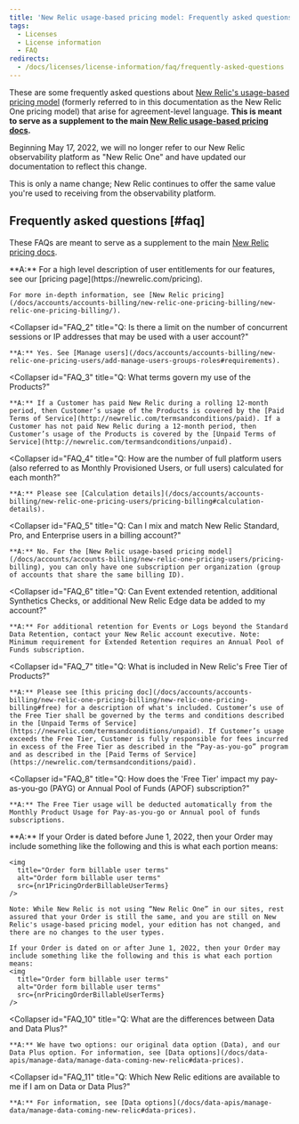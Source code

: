```yaml
---
title: 'New Relic usage-based pricing model: Frequently asked questions'
tags:
  - Licenses
  - License information
  - FAQ
redirects:
  - /docs/licenses/license-information/faq/frequently-asked-questions
---
```




These are some frequently asked questions about [New Relic's usage-based pricing model](/docs/accounts/accounts-billing/new-relic-one-pricing-users/pricing-billing) (formerly referred to in this documentation as the New Relic One pricing model) that arise for agreement-level language. **This is meant to serve as a supplement to the main [New Relic usage-based pricing docs](/docs/accounts/accounts-billing/new-relic-one-pricing-users/pricing-billing).**

<Callout variant="important">
  Beginning May 17, 2022, we will no longer refer to our New Relic observability platform as "New Relic One" and have updated our documentation to reflect this change. 

  This is only a name change; New Relic continues to offer the same value you're used to receiving from the observability platform.
</Callout>

## Frequently asked questions [#faq]

These FAQs are meant to serve as a supplement to the main [New Relic pricing docs](/docs/accounts/accounts-billing/new-relic-one-pricing-users/pricing-billing).

<CollapserGroup>
  <Collapser
    id="FAQ_1"
    title="Q: Where can I find more information about the New Relic observability platform and related products?"
  >
    **A:** For a high level description of user entitlements for our features, see our [pricing page](https://newrelic.com/pricing).

    For more in-depth information, see [New Relic pricing](/docs/accounts/accounts-billing/new-relic-one-pricing-billing/new-relic-one-pricing-billing/).
  </Collapser>

  <Collapser
    id="FAQ_2"
    title="Q: Is there a limit on the number of concurrent sessions or IP addresses that may be used with a user account?"
  >
    **A:** Yes. See [Manage users](/docs/accounts/accounts-billing/new-relic-one-pricing-users/add-manage-users-groups-roles#requirements).
  </Collapser>

  <Collapser
    id="FAQ_3"
    title="Q: What terms govern my use of the Products?"
  >
    **A:** If a Customer has paid New Relic during a rolling 12-month period, then Customer’s usage of the Products is covered by the [Paid Terms of Service](http://newrelic.com/termsandconditions/paid). If a Customer has not paid New Relic during a 12-month period, then Customer’s usage of the Products is covered by the [Unpaid Terms of Service](http://newrelic.com/termsandconditions/unpaid).
  </Collapser>

  <Collapser
    id="FAQ_4"
    title="Q: How are the number of full platform users (also referred to as Monthly Provisioned Users, or full users) calculated for each month?"
  >
    **A:** Please see [Calculation details](/docs/accounts/accounts-billing/new-relic-one-pricing-users/pricing-billing#calculation-details).
  </Collapser>

  <Collapser
    id="FAQ_5"
    title="Q: Can I mix and match New Relic Standard, Pro, and Enterprise users in a billing account?"
  >
    **A:** No. For the [New Relic usage-based pricing model](/docs/accounts/accounts-billing/new-relic-one-pricing-users/pricing-billing), you can only have one subscription per organization (group of accounts that share the same billing ID).
  </Collapser>

  <Collapser
    id="FAQ_6"
    title="Q: Can Event extended retention, additional Synthetics Checks, or additional New Relic Edge data be added to my account?"
  >
    **A:** For additional retention for Events or Logs beyond the Standard Data Retention, contact your New Relic account executive. Note: Minimum requirement for Extended Retention requires an Annual Pool of Funds subscription.
  </Collapser>

  <Collapser
    id="FAQ_7"
    title="Q: What is included in New Relic's Free Tier of Products?"
  >
    **A:** Please see [this pricing doc](/docs/accounts/accounts-billing/new-relic-one-pricing-billing/new-relic-one-pricing-billing#free) for a description of what's included. Customer’s use of the Free Tier shall be governed by the terms and conditions described in the [Unpaid Terms of Service](https://newrelic.com/termsandconditions/unpaid). If Customer’s usage exceeds the Free Tier, Customer is fully responsible for fees incurred in excess of the Free Tier as described in the “Pay-as-you-go” program and as described in the [Paid Terms of Service](https://newrelic.com/termsandconditions/paid).
  </Collapser>

  <Collapser
    id="FAQ_8"
    title="Q: How does the 'Free Tier' impact my pay-as-you-go (PAYG) or Annual Pool of Funds (APOF) subscription?"
  >
    **A:** The Free Tier usage will be deducted automatically from the Monthly Product Usage for Pay-as-you-go or Annual pool of funds subscriptions.
  </Collapser>
  <Collapser
    id="FAQ_9"
    title="Q: How do I understand which pricing model, edition, and user type I have in my usage-based Order?"
  >
    **A:** If your Order is dated before June 1, 2022, then your Order may include something like the following and this is what each portion means:

    <img
      title="Order form billable user terms"
      alt="Order form billable user terms"
      src={nr1PricingOrderBillableUserTerms}
    />

    Note: While New Relic is not using “New Relic One” in our sites, rest assured that your Order is still the same, and you are still on New Relic's usage-based pricing model, your edition has not changed, and there are no changes to the user types.
    
    If your Order is dated on or after June 1, 2022, then your Order may include something like the following and this is what each portion means:
    <img
      title="Order form billable user terms"
      alt="Order form billable user terms"
      src={nrPricingOrderBillableUserTerms}
    />
  </Collapser>

  <Collapser
    id="FAQ_10"
    title="Q: What are the differences between Data and Data Plus?"
  >
    **A:** We have two options: our original data option (Data), and our Data Plus option. For information, see [Data options](/docs/data-apis/manage-data/manage-data-coming-new-relic#data-prices).
  </Collapser>

  <Collapser
    id="FAQ_11"
    title="Q: Which New Relic editions are available to me if I am on Data or Data Plus?"
  >
    **A:** For information, see [Data options](/docs/data-apis/manage-data/manage-data-coming-new-relic#data-prices).
  </Collapser>

</CollapserGroup>
